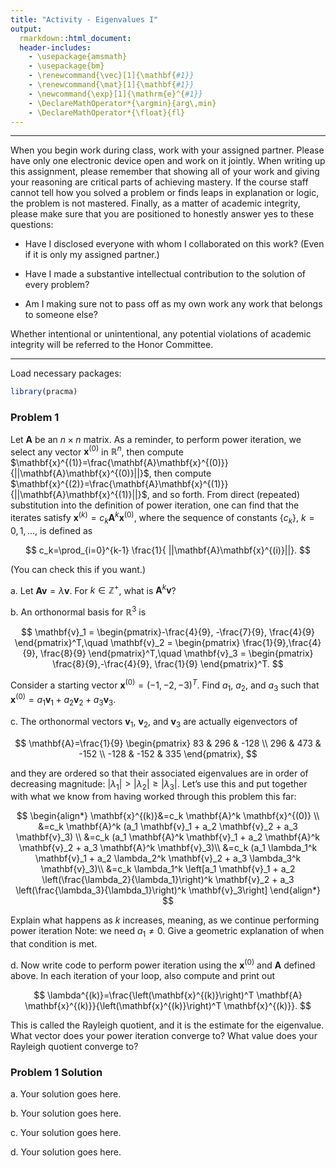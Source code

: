 ```yaml
---
title: "Activity - Eigenvalues I"
output:
  rmarkdown::html_document:
  header-includes:
    - \usepackage{amsmath}
    - \usepackage{bm}
    - \renewcommand{\vec}[1]{\mathbf{#1}}
    - \renewcommand{\mat}[1]{\mathbf{#1}}
    - \newcommand{\exp}[1]{\mathrm{e}^{#1}}
    - \DeclareMathOperator*{\argmin}{arg\,min}
    - \DeclareMathOperator*{\float}{fl}
---
```


***

When you begin work during class, work with your assigned partner. Please have only one electronic device open and work on it jointly. When writing up this assignment, please remember that showing all of your work and giving your reasoning are critical parts of achieving mastery. If the course staff cannot tell how you solved a problem or finds leaps in explanation or logic, the problem is not mastered. Finally, as a matter of academic integrity, please make sure that you are positioned to honestly answer yes to these questions:

- Have I disclosed everyone with whom I collaborated on this work? (Even if it is only my assigned partner.)

- Have I made a substantive intellectual contribution to the solution of every problem?

- Am I making sure not to pass off as my own work any work that belongs to someone else?

Whether intentional or unintentional, any potential violations of academic integrity will be referred to the Honor Committee.

***

Load necessary packages:

```r
library(pracma)
```

### Problem 1

Let $\mathbf{A}$ be an $n \times n$ matrix. As a reminder, to perform power iteration, we select any vector $\mathbf{x}^{(0)}$ in $\mathbb{R}^n$, then compute $\mathbf{x}^{(1)}=\frac{\mathbf{A}\mathbf{x}^{(0)}}{||\mathbf{A}\mathbf{x}^{(0)}||}$, then compute $\mathbf{x}^{(2)}=\frac{\mathbf{A}\mathbf{x}^{(1)}}{||\mathbf{A}\mathbf{x}^{(1)}||}$, and so forth. From direct (repeated) substitution into the definition of power iteration, one can find that the iterates satisfy $\mathbf{x}^{(k)}=c_k \mathbf{A}^k \mathbf{x}^{(0)}$, where the sequence of constants $\{c_k\}$, $k=0,1,\ldots$, is defined as

$$
c_k=\prod_{i=0}^{k-1} \frac{1}{ ||\mathbf{A}\mathbf{x}^{(i)}||}.
$$

(You can check this if you want.)

a\. Let $\mathbf{A}\mathbf{v}=\lambda\mathbf{v}$. For $k \in \mathbb{Z}^+$, what is $\mathbf{A}^k\mathbf{v}$?

b\. An orthonormal basis for $\mathbb{R}^3$ is 

$$
\mathbf{v}_1 = \begin{pmatrix}-\frac{4}{9}, -\frac{7}{9}, \frac{4}{9} \end{pmatrix}^T,\quad
\mathbf{v}_2 = \begin{pmatrix} \frac{1}{9},\frac{4}{9}, \frac{8}{9} \end{pmatrix}^T,\quad
\mathbf{v}_3 = \begin{pmatrix} \frac{8}{9},-\frac{4}{9}, \frac{1}{9} \end{pmatrix}^T.
$$

Consider a starting vector $\mathbf{x}^{(0)} = (-1, -2, -3)^T$. Find $a_1$, $a_2$, and $a_3$ such that $\mathbf{x}^{(0)}=a_1 \mathbf{v}_1 + a_2 \mathbf{v}_2 + a_3 \mathbf{v}_3$.

c\.  The orthonormal vectors $\mathbf{v}_1$, $\mathbf{v}_2$, and $\mathbf{v}_3$ are actually eigenvectors of

$$
\mathbf{A}=\frac{1}{9} \begin{pmatrix}
83 & 296 & -128 \\
296 & 473 & -152 \\
-128 & -152 & 335
\end{pmatrix},
$$

and they are ordered so that their associated eigenvalues are in order of decreasing magnitude: $|\lambda_1| > |\lambda_2| \geq |\lambda_3|$. Let's use this and put together with what we know from having worked through this problem this far:

$$
\begin{align*}
\mathbf{x}^{(k)}&=c_k \mathbf{A}^k \mathbf{x}^{(0)} \\
&=c_k \mathbf{A}^k (a_1 \mathbf{v}_1 + a_2 \mathbf{v}_2 + a_3 \mathbf{v}_3) \\
&=c_k (a_1 \mathbf{A}^k \mathbf{v}_1 + a_2 \mathbf{A}^k \mathbf{v}_2 + a_3 \mathbf{A}^k \mathbf{v}_3)\\
&=c_k (a_1 \lambda_1^k \mathbf{v}_1 + a_2 \lambda_2^k \mathbf{v}_2 + a_3 \lambda_3^k \mathbf{v}_3)\\
&=c_k \lambda_1^k \left[a_1 \mathbf{v}_1 + a_2 \left(\frac{\lambda_2}{\lambda_1}\right)^k \mathbf{v}_2 + a_3 \left(\frac{\lambda_3}{\lambda_1}\right)^k \mathbf{v}_3\right]
\end{align*}
$$

Explain what happens as $k$ increases, meaning, as we continue performing power iteration Note: we need $a_1 \neq 0$. Give a geometric explanation of when that condition is met.

d.\ Now write code to perform power iteration using the $\mathbf{x}^{(0)}$ and $\mathbf{A}$ defined above. In each iteration of your loop, also compute and print out

$$
\lambda^{(k)}=\frac{\left(\mathbf{x}^{(k)}\right)^T \mathbf{A} \mathbf{x}^{(k)}}{\left(\mathbf{x}^{(k)}\right)^T \mathbf{x}^{(k)}}.
$$

This is called the Rayleigh quotient, and it is the estimate for the eigenvalue. What vector does your power iteration converge to? What value does your Rayleigh quotient converge to?

### Problem 1 Solution

a\. Your solution goes here.

b\. Your solution goes here.

c\. Your solution goes here.

d\. Your solution goes here.